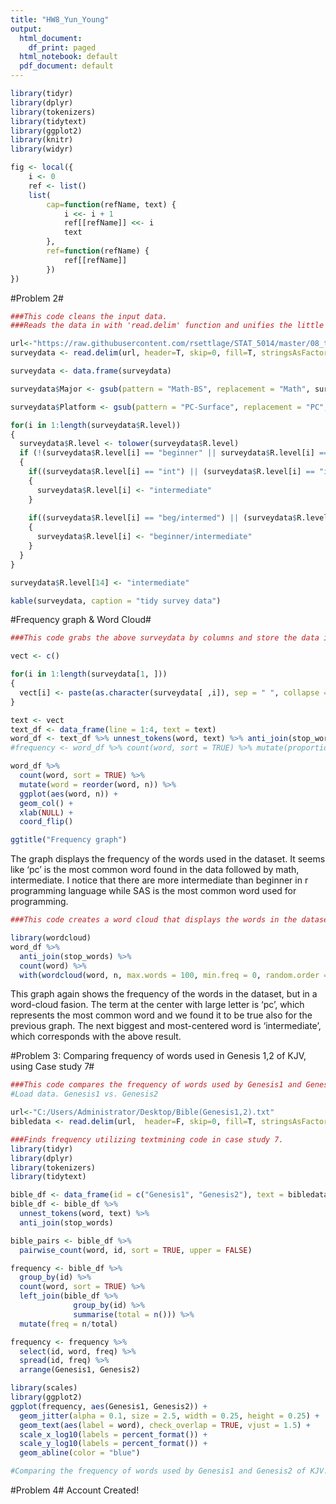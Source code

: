 ```yaml
---
title: "HW8_Yun_Young"
output:
  html_document:
    df_print: paged
  html_notebook: default
  pdf_document: default
---
```

```r
library(tidyr)
library(dplyr)
library(tokenizers)
library(tidytext)
library(ggplot2)
library(knitr)
library(widyr)

fig <- local({
    i <- 0
    ref <- list()
    list(
        cap=function(refName, text) {
            i <<- i + 1
            ref[[refName]] <<- i
            text
        },
        ref=function(refName) {
            ref[[refName]]
        })
})
```


#Problem 2#

```r
###This code cleans the input data.
###Reads the data in with 'read.delim' function and unifies the little differences in expressing the same word using sub/gsub functions and for-loop. 

url<-"https://raw.githubusercontent.com/rsettlage/STAT_5014/master/08_text_mining_Rnotebooks_bash_sed_awk/survey_data.txt"
surveydata <- read.delim(url, header=T, skip=0, fill=T, stringsAsFactors = F)

surveydata <- data.frame(surveydata)

surveydata$Major <- gsub(pattern = "Math-BS", replacement = "Math", surveydata$Major) %>% gsub(pattern = "Math\\(Stat\\)-BS", replacement = "Math/Stat") %>% gsub(pattern = "Finance-BS, Finance-MS", replacement = "Finance") %>% gsub(pattern = "Finance Engineer BS STAT-Master", replacement = "Finance Engineer/Stat") %>% gsub(pattern = "Math, History", replacement = "Math/History") %>% gsub(pattern = "Econ, Math", replacement = "Econ/Math")

surveydata$Platform <- gsub(pattern = "PC-Surface", replacement = "PC", surveydata$Platform) %>% gsub(pattern = "Mac", replacement = "MAC")

for(i in 1:length(surveydata$R.level))
{
  surveydata$R.level <- tolower(surveydata$R.level)
  if (!(surveydata$R.level[i] == "beginner" || surveydata$R.level[i] == "intermediate"))
  {
    if((surveydata$R.level[i] == "int") || (surveydata$R.level[i] == "intermed"))
    {
      surveydata$R.level[i] <- "intermediate"
    }
    
    if((surveydata$R.level[i] == "beg/intermed") || (surveydata$R.level[i] == "beg/intermediate"))
    {
      surveydata$R.level[i] <- "beginner/intermediate"      
    }
  }
}

surveydata$R.level[14] <- "intermediate"

kable(surveydata, caption = "tidy survey data")

```

#Frequency graph & Word Cloud#

```r
###This code grabs the above surveydata by columns and store the data in a vector, 'vect'. Then, it uses textmining functions such as unnest_tokens and anti_join to expand and clean the dataset. Then, uses ggplot to disply graphically the frequency of the words.

vect <- c()

for(i in 1:length(surveydata[1, ]))
{
  vect[i] <- paste(as.character(surveydata[ ,i]), sep = " ", collapse = " ")
}

text <- vect
text_df <- data_frame(line = 1:4, text = text)
word_df <- text_df %>% unnest_tokens(word, text) %>% anti_join(stop_words)
#frequency <- word_df %>% count(word, sort = TRUE) %>% mutate(proportion = n / sum(n))

word_df %>%
  count(word, sort = TRUE) %>%
  mutate(word = reorder(word, n)) %>%
  ggplot(aes(word, n)) +
  geom_col() +
  xlab(NULL) +
  coord_flip()

ggtitle("Frequency graph")
```

<p> The graph displays the frequency of the words used in the dataset. It seems like 'pc' is the most common word found in the data followed by math, intermediate. I notice that there are more intermediate than beginner in r programming language while SAS is the most common word used for programming. </p>

```r
###This code creates a word cloud that displays the words in the dataset accroding to their frequency.

library(wordcloud)
word_df %>%
  anti_join(stop_words) %>%
  count(word) %>%
  with(wordcloud(word, n, max.words = 100, min.freq = 0, random.order = F))

```

<p> This graph again shows the frequency of the words in the dataset, but in a word-cloud fasion. The term at the center with large letter is 'pc', which represents the most common word and we found it to be true also for the previous graph. The next biggest and most-centered word is 'intermediate', which corresponds with the above result. </p>


#Problem 3: Comparing frequency of words used in Genesis 1,2 of KJV, using Case study 7#
```r
###This code compares the frequency of words used by Genesis1 and Genesis2 of KJV.
#Load data. Genesis1 vs. Genesis2

url<-"C:/Users/Administrator/Desktop/Bible(Genesis1,2).txt"
bibledata <- read.delim(url,  header=F, skip=0, fill=T, stringsAsFactors = F)
```

```r
###Finds frequency utilizing textmining code in case study 7.
library(tidyr)
library(dplyr)
library(tokenizers)
library(tidytext)

bible_df <- data_frame(id = c("Genesis1", "Genesis2"), text = bibledata$V1)
bible_df <- bible_df %>% 
  unnest_tokens(word, text) %>% 
  anti_join(stop_words)

bible_pairs <- bible_df %>% 
  pairwise_count(word, id, sort = TRUE, upper = FALSE)

frequency <- bible_df %>% 
  group_by(id) %>% 
  count(word, sort = TRUE) %>% 
  left_join(bible_df %>% 
              group_by(id) %>% 
              summarise(total = n())) %>%
  mutate(freq = n/total)

frequency <- frequency %>% 
  select(id, word, freq) %>% 
  spread(id, freq) %>%
  arrange(Genesis1, Genesis2)
```

```r
library(scales)
library(ggplot2)
ggplot(frequency, aes(Genesis1, Genesis2)) +
  geom_jitter(alpha = 0.1, size = 2.5, width = 0.25, height = 0.25) +
  geom_text(aes(label = word), check_overlap = TRUE, vjust = 1.5) +
  scale_x_log10(labels = percent_format()) +
  scale_y_log10(labels = percent_format()) +
  geom_abline(color = "blue")

#Comparing the frequency of words used by Genesis1 and Genesis2 of KJV.

```

#Problem 4#
Account Created!
